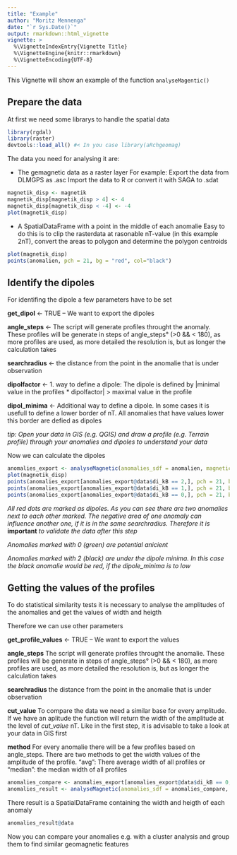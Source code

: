 ```yaml
---
title: "Example"
author: "Moritz Mennenga"
date: "`r Sys.Date()`"
output: rmarkdown::html_vignette
vignette: >
  %\VignetteIndexEntry{Vignette Title}
  %\VignetteEngine{knitr::rmarkdown}
  %\VignetteEncoding{UTF-8}
---
```


This Vignette will show an example of the function `analyseMagentic()`


## Prepare the data

At first we need some librarys to handle the spatial data

```r
library(rgdal)
library(raster)
devtools::load_all() #< In you case library(aRchgeomag)
```

The data you need for analysing it are:

- The gemagnetic data as a raster layer
  For example: Export the data from DLMGPS as .asc
  Import the data to R or convert it with SAGA to .sdat

```r
magnetik_disp <- magnetik
magnetik_disp[magnetik_disp > 4] <- 4
magnetik_disp[magnetik_disp < -4] <- -4
plot(magnetik_disp)
```  


- A SpatialDataFrame with a point in the middle of each anomalie
  Easy to do this is to clip the rasterdata at rasonable nT-value (in this example 2nT), convert the areas to polygon and determine the polygon centroids

```r
plot(magnetik_disp)
points(anomalien, pch = 21, bg = "red", col="black")
```  

## Identify the dipoles

For identifing the dipole a few parameters have to be set

**get_dipol** <- TRUE -- We want to export the dipoles

**angle_steps** <- The script will generate profiles throught the anomaly. These profiles will be generate in steps of angle_steps° (>0 && < 180), as more profiles are used, as more detailed the resolution is, but as longer the calculation takes

**searchradius** <- the distance from the point in the anomalie that is under observation

**dipolfactor** <- 1. way to define a dipole: The dipole is defined by |minimal value in the profiles * dipolfactor| > maximal value in the profile

**dipol_minima** <- Additional way to define a dipole. In some cases it is usefull to define a lower border of nT. All anomalies that have values lower this border are defied as dipoles

*tip: Open your data in GIS (e.g. QGIS) and draw a profile (e.g. Terrain profile) through your anomalies and dipoles to understand your data* 

Now we can calculate the dipoles

```r
anomalies_export <- analyseMagnetic(anomalies_sdf = anomalien, magnetic_raster=magnetik, get_dipol = TRUE, angle_steps = 10 , searchradius = 2.5,dipolfactor = 2,dipol_minima = -8)
plot(magnetik_disp)
points(anomalies_export[anomalies_export@data$di_kB == 2,], pch = 21, bg = "black", col="black")
points(anomalies_export[anomalies_export@data$di_kB == 1,], pch = 21, bg = "red", col="black")
points(anomalies_export[anomalies_export@data$di_kB == 0,], pch = 21, bg = "green", col="black")
```

*All red dots are marked as dipoles. As you can see there are two anomalies next to each other marked. The negative area of one anomaly can influence another one, if it is in the same searchradius. Therefore it is* **important** *to validate the data after this step*

*Anomalies marked with 0 (green) are potential anicient*

*Anomalies marked with 2 (black) are under the dipole minima. In this case the black anomalie would be red, if the dipole_minima is to low*

## Getting the values of the profiles

To do statistical similarity tests it is necessary to analyse the amplitudes of the anomalies and get the values of width and heigth

Therefore we can use other parameters

**get_profile_values** <- TRUE -- We want to export the values

**angle_steps** The script will generate profiles throught the anomalie. These profiles will be generate in steps of angle_steps° (>0 && < 180), as more profiles are used, as more detailed the resolution is, but as longer the calculation takes

**searchradius** the distance from the point in the anomalie that is under observation

**cut_value** To compare the data we need a similar base for every amplitude. If we have an aplitude the function will return the width of the amplitude at the level of *cut_value* nT. Like in the first step, it is advisable to take a look at your data in GIS first

**method** For every anomalie there will be a few profiles based on angle_steps. There are two methods to get the width values of the amplitude of the profile. "avg": There average width of all profiles or "median": the median width of all profiles


```r
anomalies_compare <- anomalies_export[anomalies_export@data$di_kB == 0,]
anomalies_result <- analyseMagnetic(anomalies_sdf = anomalies_compare, magnetic_raster=magnetik, get_profile_values = TRUE, angle_steps = 10, searchradius = 2.5, cut_value = 2, method = "avg")
```

There result is a SpatialDataFrame containing the width and heigth of each anomaly

```r
anomalies_result@data

```

Now you can compare your anomalies e.g. with a cluster analysis and group them to find similar geomagnetic features


